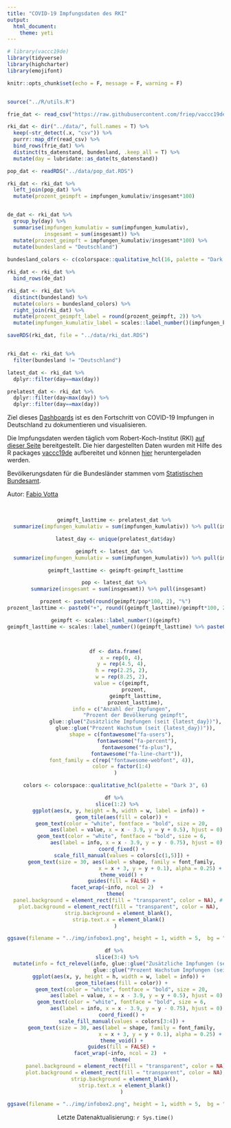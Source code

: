 ```yaml
---
title: "COVID-19 Impfungsdaten des RKI"
output: 
  html_document:
    theme: yeti
---
```




<!-- # ```{r} -->
```r
# library(vaccc19de)
library(tidyverse)
library(highcharter)
library(emojifont)

knitr::opts_chunk$set(echo = F, message = F, warning = F)


source("../R/utils.R")

frie_dat <- read_csv("https://raw.githubusercontent.com/friep/vaccc19de_rki_data/main/data/cumulative_time_series.csv")

rki_dat <- dir("../data/", full.names = T) %>% 
  keep(~str_detect(.x, "csv")) %>% 
  purrr::map_dfr(read_csv) %>% 
  bind_rows(frie_dat) %>% 
  distinct(ts_datenstand, bundesland, .keep_all = T) %>% 
  mutate(day = lubridate::as_date(ts_datenstand)) 

pop_dat <- readRDS("../data/pop_dat.RDS")

rki_dat <- rki_dat %>% 
  left_join(pop_dat) %>% 
  mutate(prozent_geimpft = impfungen_kumulativ/insgesamt*100)


de_dat <- rki_dat %>% 
  group_by(day) %>% 
  summarise(impfungen_kumulativ = sum(impfungen_kumulativ),
            insgesamt = sum(insgesamt)) %>% 
  mutate(prozent_geimpft = impfungen_kumulativ/insgesamt*100) %>% 
  mutate(bundesland = "Deutschland")
  
bundesland_colors <- c(colorspace::qualitative_hcl(16, palette = "Dark 3", rev = T), "#000000")

rki_dat <- rki_dat %>% 
  bind_rows(de_dat)

rki_dat <- rki_dat %>% 
  distinct(bundesland) %>% 
  mutate(colors = bundesland_colors) %>% 
  right_join(rki_dat) %>% 
  mutate(prozent_geimpft_label = round(prozent_geimpft, 2)) %>% 
  mutate(impfungen_kumulativ_label = scales::label_number()(impfungen_kumulativ) %>% str_remove_all("\\.0"))

saveRDS(rki_dat, file = "../data/rki_dat.RDS")


rki_dat <- rki_dat %>% 
  filter(bundesland != "Deutschland")

latest_dat <- rki_dat %>% 
  dplyr::filter(day==max(day))

prelatest_dat <- rki_dat %>% 
  dplyr::filter(day<max(day)) %>% 
  dplyr::filter(day==max(day))
```



Ziel dieses [Dashboards](https://favstats.github.io/vaccc19de_dashboard/) ist es den Fortschritt von COVID-19 Impfungen in Deutschland zu dokumentieren und visualisieren. 

Die Impfungsdaten werden täglich vom Robert-Koch-Institut (RKI) [auf dieser Seite](https://www.rki.de/DE/Content/InfAZ/N/Neuartiges_Coronavirus/Daten/Impfquoten-Tab.html) bereitgestellt. Die hier dargestellten Daten wurden mit Hilfe des R packages [vaccc19de](https://github.com/friep/vaccc19de) aufbereitet und können [hier](https://github.com/friep/vaccc19de_rki_data) heruntergeladen werden.

Bevölkerungsdaten für die Bundesländer stammen vom [Statistischen Bundesamt](https://www.destatis.de/DE/Themen/Gesellschaft-Umwelt/Bevoelkerung/Bevoelkerungsstand/Tabellen/bevoelkerung-nichtdeutsch-laender.html).



Autor: [Fabio Votta](https://github.com/favstats)

<center>

<br>

```r


geimpft_lasttime <- prelatest_dat %>% 
  summarize(impfungen_kumulativ = sum(impfungen_kumulativ)) %>% pull(impfungen_kumulativ)

latest_day <- unique(prelatest_dat$day)

geimpft <- latest_dat %>% 
  summarize(impfungen_kumulativ = sum(impfungen_kumulativ)) %>% pull(impfungen_kumulativ)

geimpft_lasttime <- geimpft-geimpft_lasttime

pop <- latest_dat %>% 
  summarize(insgesamt = sum(insgesamt)) %>% pull(insgesamt)

prozent <- paste0(round(geimpft/pop*100, 2), "%")
prozent_lasttime <- paste0("+", round((geimpft_lasttime)/geimpft*100, 2), "%")

geimpft <- scales::label_number()(geimpft)
geimpft_lasttime <- scales::label_number()(geimpft_lasttime) %>% paste0("+", .)



df <- data.frame(
    x = rep(0, 4),
    y = rep(4.5, 4),
    h = rep(2.25, 2),
    w = rep(8.25, 2),
    value = c(geimpft,
             prozent, 
             geimpft_lasttime,
             prozent_lasttime),
    info = c("Anzahl der Impfungen",
             "Prozent der Bevölkerung geimpft",
             glue::glue("Zusätzliche Impfungen (seit {latest_day})"),
             glue::glue("Prozent Wachstum (seit {latest_day})")),
    shape = c(fontawesome("fa-users"),
              fontawesome("fa-percent"),
              fontawesome("fa-plus"),
              fontawesome("fa-line-chart")),
    font_family = c(rep("fontawesome-webfont", 4)),
    color = factor(1:4)
)

colors <- colorspace::qualitative_hcl(palette = "Dark 3", 6)

df %>% 
  slice(1:2) %>% 
  ggplot(aes(x, y, height = h, width = w, label = info)) +
    geom_tile(aes(fill = color)) +
    geom_text(color = "white", fontface = "bold", size = 20,
              aes(label = value, x = x - 3.9, y = y + 0.5), hjust = 0) +
    geom_text(color = "white", fontface = "bold", size = 6,
              aes(label = info, x = x - 3.9, y = y - 0.75), hjust = 0) +
    coord_fixed() +
    scale_fill_manual(values = colors[c(1,5)]) +
    geom_text(size = 30, aes(label = shape, family = font_family,
                             x = x + 3, y = y + 0.1), alpha = 0.25) +
    theme_void() +
    guides(fill = FALSE) +
  facet_wrap(~info, ncol = 2)  + 
theme(
  panel.background = element_rect(fill = "transparent", color = NA), # bg of the panel
  plot.background = element_rect(fill = "transparent", color = NA),
  strip.background = element_blank(),
  strip.text.x = element_blank()
)

ggsave(filename = "../img/infobox1.png", height = 1, width = 5,  bg = "transparent")

df %>% 
  slice(3:4) %>% 
  mutate(info = fct_relevel(info, glue::glue("Zusätzliche Impfungen (seit {latest_day})"), 
                            glue::glue("Prozent Wachstum Impfungen (seit {latest_day})"))) %>% 
  ggplot(aes(x, y, height = h, width = w, label = info)) +
    geom_tile(aes(fill = color)) +
    geom_text(color = "white", fontface = "bold", size = 20,
              aes(label = value, x = x - 3.9, y = y + 0.5), hjust = 0) +
    geom_text(color = "white", fontface = "bold", size = 6,
              aes(label = info, x = x - 3.9, y = y - 0.75), hjust = 0) +
    coord_fixed() +
    scale_fill_manual(values = colors[3:4]) +
    geom_text(size = 30, aes(label = shape, family = font_family,
                             x = x + 3, y = y + 0.1), alpha = 0.25) +
    theme_void() +
    guides(fill = FALSE) +
    facet_wrap(~info, ncol = 2)  + 
    theme(
      panel.background = element_rect(fill = "transparent", color = NA), # bg of the panel
      plot.background = element_rect(fill = "transparent", color = NA),
      strip.background = element_blank(),
      strip.text.x = element_blank()
    )

ggsave(filename = "../img/infobox2.png", height = 1, width = 5,  bg = "transparent")


```


Letzte Datenaktualisierung: `r Sys.time()`

</center>


